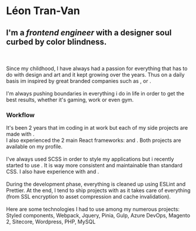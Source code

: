 
# Léon Tran-Van

## I'm a *frontend engineer* with a designer soul curbed by color blindness.
\
\
Since my childhood, I have always had a passion for everything that has to do with design and art and it kept growing over the years.
Thus on a daily basis im inspired by great branded companies such as 
<ExternalLink link="https://nike.com/" text="Nike"/>, <ExternalLink link="https://apple.com/" text="Apple"/> or <ExternalLink link="https://bulk.com/" text="Bulk"/>.
\
\
I'm always pushing boundaries in everything i do in life in order to get the best results, whether it's gaming, work or even gym.

### Workflow
It's been 2 years that im coding in <ExternalLink link="https://vuejs.org/" text="Vue"/> at work but each of my side projects are made with <ExternalLink link="https://reactjs.org/" text="React"/>.
\
I also experienced the 2 main React frameworks: <ExternalLink link="https://nextjs.org/" text="Next"/> and <ExternalLink link="https://www.gatsbyjs.com/" text="Gatsby"/>.
Both projects are available on my <ExternalLink link="https://github.com/ephalys" text="Github"/>  profile.
\
\
I've always used SCSS in order to style my applications but i recently started to use <ExternalLink link="https://tailwindcss.com/" text="Tailwind"/>.
It is way more consistent and maintainable than standard CSS.
I also have experience with <ExternalLink link="https://webpack.js.org/" text="Webpack"/> and <ExternalLink link="https://gulpjs.com/" text="Gulp"/> .
\
\
During the development phase, everything is cleaned up using ESLint and Prettier.
At the end, I tend to ship projects with <ExternalLink link="https://vercel.com/" text="Vercel"/> as it takes care of everything (from SSL encryption to asset compression and cache invalidation).
\
\
Here are some technologies I had to use among my numerous projects:
\
Styled components, Webpack, Jquery, Pinia, Gulp, Azure DevOps, Magento 2, Sitecore, Wordpress, PHP, MySQL

